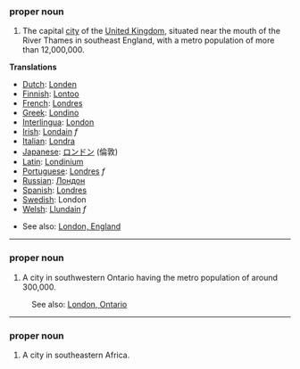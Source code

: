 ===proper noun===

#The capital [[city]] of the [[United Kingdom]], situated near the mouth of the River Thames in southeast England, with a metro population of more than 12,000,000.

'''Translations'''

*[[Dutch]]: [[Londen]]
*[[Finnish]]: [[Lontoo]]
*[[French]]: [[Londres]]
*[[Greek]]: [[Londino]]
*[[Interlingua]]: [[London]]
*[[Irish]]: [[Londain]] ''f''
*[[Italian]]: [[Londra]]
*[[Japanese]]: [[ロンドン]] (倫敦)
*[[Latin]]: [[Londinium]]
*[[Portuguese]]: [[Londres]] ''f''
*[[Russian]]: [[Лондон]]
*[[Spanish]]: [[Londres]]
*[[Swedish]]: London
*[[Welsh]]: [[Llundain]] ''f''

*See also: [[en:London, England|London, England]]

----

===proper noun===

#A city in southwestern Ontario having the metro population of around 300,000.

:See also: [[en:London, Ontario|London, Ontario]]

----

===proper noun===

#A city in southeastern Africa.